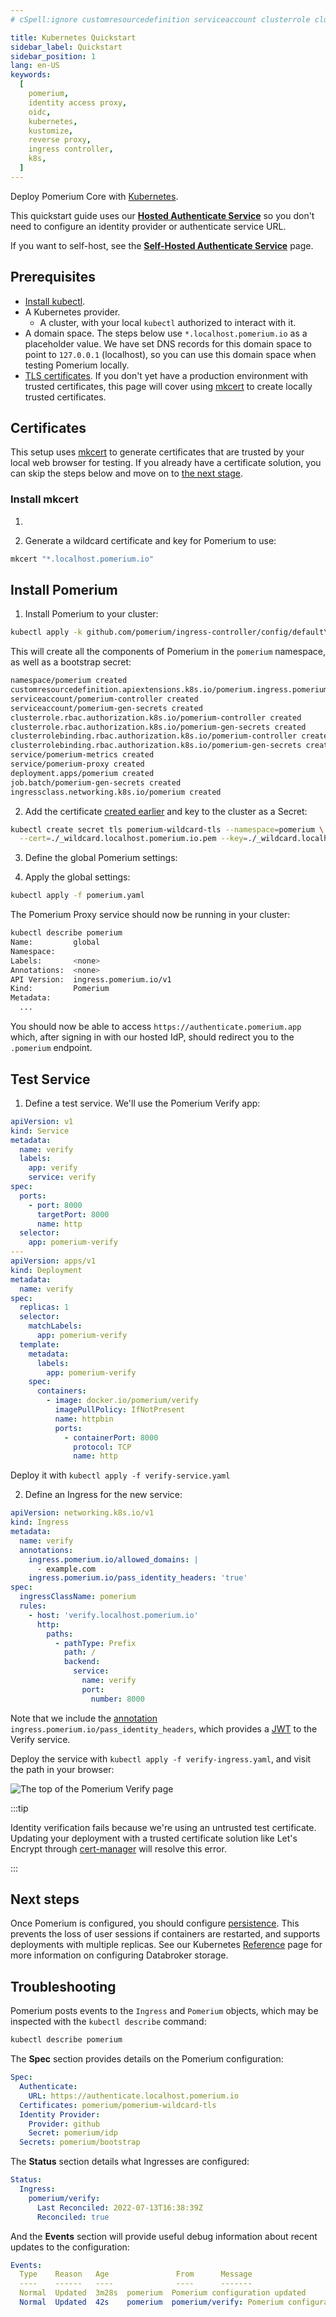 ```yaml
---
# cSpell:ignore customresourcedefinition serviceaccount clusterrole clusterrolebinding ingressclass whpnw cckv5 4pdkd kubeconfig

title: Kubernetes Quickstart
sidebar_label: Quickstart
sidebar_position: 1
lang: en-US
keywords:
  [
    pomerium,
    identity access proxy,
    oidc,
    kubernetes,
    kustomize,
    reverse proxy,
    ingress controller,
    k8s,
  ]
---
```



Deploy Pomerium Core with [Kubernetes].

This quickstart guide uses our [**Hosted Authenticate Service**](/docs/capabilities/hosted-authenticate-service) so you don't need to configure an identity provider or authenticate service URL.

If you want to self-host, see the [**Self-Hosted Authenticate Service**](/docs/capabilities/self-hosted-authenticate-service) page.

## Prerequisites

- [Install kubectl].
- A Kubernetes provider.
  - A cluster, with your local `kubectl` authorized to interact with it.
- A domain space. The steps below use `*.localhost.pomerium.io` as a placeholder value. We have set DNS records for this domain space to point to `127.0.0.1` (localhost), so you can use this domain space when testing Pomerium locally.
- [TLS certificates]. If you don't yet have a production environment with trusted certificates, this page will cover using [mkcert] to create locally trusted certificates.

## Certificates

This setup uses [mkcert] to generate certificates that are trusted by your local web browser for testing. If you already have a certificate solution, you can skip the steps below and move on to [the next stage](#install-pomerium).

### Install mkcert

1. <InstallMkcert />

1. Generate a wildcard certificate and key for Pomerium to use:

```sh
mkcert "*.localhost.pomerium.io"
```

## Install Pomerium

1. Install Pomerium to your cluster:

```sh
kubectl apply -k github.com/pomerium/ingress-controller/config/default\?ref=v0.22.0
```

This will create all the components of Pomerium in the `pomerium` namespace, as well as a bootstrap secret:

```sh
namespace/pomerium created
customresourcedefinition.apiextensions.k8s.io/pomerium.ingress.pomerium.io created
serviceaccount/pomerium-controller created
serviceaccount/pomerium-gen-secrets created
clusterrole.rbac.authorization.k8s.io/pomerium-controller created
clusterrole.rbac.authorization.k8s.io/pomerium-gen-secrets created
clusterrolebinding.rbac.authorization.k8s.io/pomerium-controller created
clusterrolebinding.rbac.authorization.k8s.io/pomerium-gen-secrets created
service/pomerium-metrics created
service/pomerium-proxy created
deployment.apps/pomerium created
job.batch/pomerium-gen-secrets created
ingressclass.networking.k8s.io/pomerium created
```

2. Add the certificate [created earlier](#certificates) and key to the cluster as a Secret:

```sh
kubectl create secret tls pomerium-wildcard-tls --namespace=pomerium \
  --cert=./_wildcard.localhost.pomerium.io.pem --key=./_wildcard.localhost.pomerium.io-key.pem
```

3. Define the global Pomerium settings:

<GlobalExample />

4. Apply the global settings:

```sh
kubectl apply -f pomerium.yaml
```

The Pomerium Proxy service should now be running in your cluster:

```sh {1}
kubectl describe pomerium
Name:         global
Namespace:
Labels:       <none>
Annotations:  <none>
API Version:  ingress.pomerium.io/v1
Kind:         Pomerium
Metadata:
  ...
```

You should now be able to access `https://authenticate.pomerium.app` which, after signing in with our hosted IdP, should redirect you to the `.pomerium` endpoint.

## Test Service

1. Define a test service. We'll use the Pomerium Verify app:

```yaml title=verify-service.yaml
apiVersion: v1
kind: Service
metadata:
  name: verify
  labels:
    app: verify
    service: verify
spec:
  ports:
    - port: 8000
      targetPort: 8000
      name: http
  selector:
    app: pomerium-verify
---
apiVersion: apps/v1
kind: Deployment
metadata:
  name: verify
spec:
  replicas: 1
  selector:
    matchLabels:
      app: pomerium-verify
  template:
    metadata:
      labels:
        app: pomerium-verify
    spec:
      containers:
        - image: docker.io/pomerium/verify
          imagePullPolicy: IfNotPresent
          name: httpbin
          ports:
            - containerPort: 8000
              protocol: TCP
              name: http
```

Deploy it with `kubectl apply -f verify-service.yaml`

2. Define an Ingress for the new service:

```yaml title=verify-ingress.yaml
apiVersion: networking.k8s.io/v1
kind: Ingress
metadata:
  name: verify
  annotations:
    ingress.pomerium.io/allowed_domains: |
      - example.com
    ingress.pomerium.io/pass_identity_headers: 'true'
spec:
  ingressClassName: pomerium
  rules:
    - host: 'verify.localhost.pomerium.io'
      http:
        paths:
          - pathType: Prefix
            path: /
            backend:
              service:
                name: verify
                port:
                  number: 8000
```

Note that we include the [annotation](/docs/deploying/k8s/ingress#supported-annotations) `ingress.pomerium.io/pass_identity_headers`, which provides a [JWT](/docs/internals/glossary#json-web-token) to the Verify service.

Deploy the service with `kubectl apply -f verify-ingress.yaml`, and visit the path in your browser:

![The top of the Pomerium Verify page](./img/verify-app.png)

:::tip

Identity verification fails because we're using an untrusted test certificate. Updating your deployment with a trusted certificate solution like Let's Encrypt through [cert-manager] will resolve this error.

:::

## Next steps

Once Pomerium is configured, you should configure [persistence](/docs/internals/data-storage#persistence). This prevents the loss of user sessions if containers are restarted, and supports deployments with multiple replicas. See our Kubernetes [Reference](/docs/internals/data-storage) page for more information on configuring Databroker storage.

## Troubleshooting

Pomerium posts events to the `Ingress` and `Pomerium` objects, which may be inspected with the `kubectl describe` command:

```sh
kubectl describe pomerium
```

The **Spec** section provides details on the Pomerium configuration:

```yaml
Spec:
  Authenticate:
    URL: https://authenticate.localhost.pomerium.io
  Certificates: pomerium/pomerium-wildcard-tls
  Identity Provider:
    Provider: github
    Secret: pomerium/idp
  Secrets: pomerium/bootstrap
```

The **Status** section details what Ingresses are configured:

```yaml
Status:
  Ingress:
    pomerium/verify:
      Last Reconciled: 2022-07-13T16:38:39Z
      Reconciled: true
```

And the **Events** section will provide useful debug information about recent updates to the configuration:

```yaml
Events:
  Type    Reason   Age               From      Message
  ----    ------   ----              ----      -------
  Normal  Updated  3m28s  pomerium  Pomerium configuration updated
  Normal  Updated  42s    pomerium  pomerium/verify: Pomerium configuration updated
```

[cert-manager]: https://cert-manager.io/docs/
[identity provider]: /docs/identity-providers
[ingress controller]: ./ingress.md
[install kubectl]: https://kubernetes.io/docs/tasks/tools/install-kubectl/
[kubernetes]: https://kubernetes.io
[mkcert]: https://github.com/FiloSottile/mkcert
[organizing cluster access using kubeconfig files]: https://kubernetes.io/docs/concepts/configuration/organize-cluster-access-kubeconfig/
[tls certificates]: /docs/concepts/certificates
